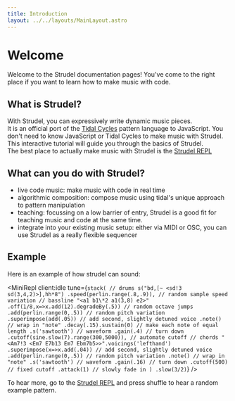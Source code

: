 ```yaml
---
title: Introduction
layout: ../../layouts/MainLayout.astro
---
```



# Welcome

Welcome to the Strudel documentation pages!
You've come to the right place if you want to learn how to make music with code.

## What is Strudel?

With Strudel, you can expressively write dynamic music pieces.<br/>
It is an official port of the [Tidal Cycles](https://tidalcycles.org/) pattern language to JavaScript.
You don't need to know JavaScript or Tidal Cycles to make music with Strudel.
This interactive tutorial will guide you through the basics of Strudel.<br/>
The best place to actually make music with Strudel is the [Strudel REPL](https://strudel.tidalcycles.org/)

## What can you do with Strudel?

- live code music: make music with code in real time
- algorithmic composition: compose music using tidal's unique approach to pattern manipulation
- teaching: focussing on a low barrier of entry, Strudel is a good fit for teaching music and code at the same time.
- integrate into your existing music setup: either via MIDI or OSC, you can use Strudel as a really flexible sequencer

## Example

Here is an example of how strudel can sound:

<MiniRepl
  client:idle
  tune={`stack(
  // drums
  s("bd,[~ <sd!3 sd(3,4,2)>],hh*8")
  .speed(perlin.range(.8,.9)), // random sample speed variation
  // bassline
  "<a1 b1\*2 a1(3,8) e2>" 
  .off(1/8,x=>x.add(12).degradeBy(.5)) // random octave jumps
  .add(perlin.range(0,.5)) // random pitch variation
  .superimpose(add(.05)) // add second, slightly detuned voice
  .note() // wrap in "note"
  .decay(.15).sustain(0) // make each note of equal length
  .s('sawtooth') // waveform
  .gain(.4) // turn down
  .cutoff(sine.slow(7).range(300,5000)), // automate cutoff
  // chords
  "<Am7!3 <Em7 E7b13 Em7 Ebm7b5>>".voicings('lefthand') 
  .superimpose(x=>x.add(.04)) // add second, slightly detuned voice
  .add(perlin.range(0,.5)) // random pitch variation
  .note() // wrap in "note"
  .s('sawtooth') // waveform
  .gain(.16) // turn down
  .cutoff(500) // fixed cutoff
  .attack(1) // slowly fade in
)
.slow(3/2)`}
/>

To hear more, go to the [Strudel REPL](https://strudel.tidalcycles.org/) and press shuffle to hear a random example pattern.
